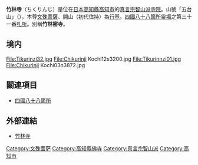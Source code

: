 {{日本寺院
| name = 竹林寺
| img = File:Chikurinji Kochi14s3872.jpg
| img_capt = 本堂（重要文化財）
| image_width = 260
| nihongo = 竹林寺
| hiragana = ちくりんじ
| romaji = Chikurin-ji
| location = [[高知縣|高知縣]][[高知市|高知市]]五台山3577番地
| sangou = 五台山
| section = [[真言宗智山派|真言宗智山派]]
| god = [[文殊菩薩|文殊菩薩]]
| found_year = 	傳・724年
| founder = 傳・[[行基|行基]]（開山）
| official_name = 五台山 金色院 竹林寺
| alias = 
| struct = 
| title = [[四國八十八箇所|四國八十八箇所]]31番
| cultural_collection = 本堂、木造大威徳明王像 他（重要文化財）<br />庭園（名勝）
}}
'''竹林寺'''（ちくりんじ）是位在[[日本|日本]][[高知縣|高知縣]][[高知市|高知市]]的[[真言宗智山派|真言宗智山派]][[寺院|寺院]]。山號「五台山」（{{lang|ja|ごだいさん}}）。本尊[[文殊菩薩|文殊菩薩]]、開山（初代住持）為[[行基|行基]]。[[四國八十八箇所|四國八十八箇所]][[靈場|靈場]]之第三十一番[[札所|札所]]。別稱'''竹林密寺'''。

== 境内 ==
<gallery>
File:Tikurinzi32.jpg
File:Chikurinji Kochi12s3200.jpg
File:Tikurinnzi01.jpg
File:Chikurinji Kochi03n3872.jpg
</gallery>

== 關連項目 ==
* [[四國八十八箇所|四國八十八箇所]]

== 外部連結 ==
{{Commonscat|Chikurinji (Kochi)}}
* [https://web.archive.org/web/20121112104003/http://www.chikurinji.com/ 竹林寺]

{{四國八十八箇所}}
{{DEFAULTSORT:Chikurinji}}
[[Category:文殊菩萨|Category:文殊菩萨]]
[[Category:高知縣佛寺|Category:高知縣佛寺]]
[[Category:真言宗智山派|Category:真言宗智山派]]
[[Category:高知市|Category:高知市]]